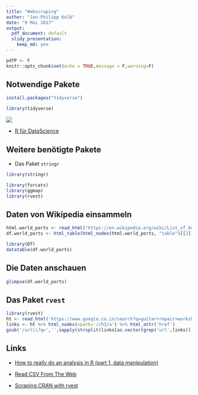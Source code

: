 ```yaml
---
title: "Webscraping"
author: "Jan-Philipp Kolb"
date: "9 Mai 2017"
output: 
  pdf_document: default
  slidy_presentation: 
    keep_md: yes
---
```


```r
pdfP <- F
knitr::opts_chunk$set(echo = TRUE,message = F,warning=F)
```


## Notwendige Pakete

```r
install.packages("tidyverse")
```



```r
library(tidyverse)
```

![](figure/tidyverse.PNG)

- [R für DataScience](http://r4ds.had.co.nz/)


## Weitere benötigte Pakete

- Das Paket `stringr`

```r
library(stringr)
```


```r
library(forcats)
library(ggmap)
library(rvest)
```


## Daten von Wikipedia einsammeln

```r
html.world_ports <- read_html("https://en.wikipedia.org/wiki/List_of_busiest_container_ports")
df.world_ports <- html_table(html_nodes(html.world_ports, "table")[[2]], fill = TRUE)
```

```r
library(DT)
datatable(df.world_ports)
```


## Die Daten anschauen

```r
glimpse(df.world_ports)
```


## Das Paket `rvest`

```r
library(rvest)
ht <- read_html('https://www.google.co.in/search?q=guitar+repair+workshop')
links <- ht %>% html_nodes(xpath='//h3/a') %>% html_attr('href')
gsub('/url\\?q=','',sapply(strsplit(links[as.vector(grep('url',links))],split='&'),'[',1))
```


## Links

- [How to really do an analysis in R (part 1, data manipulation)](https://www.r-bloggers.com/how-to-really-do-an-analysis-in-r-part-1-data-manipulation/)

- [Read CSV From The Web](http://www.programmingr.com/examples/read-csv-web/)

- [Scraping CRAN with rvest](https://www.r-bloggers.com/scraping-cran-with-rvest/)
